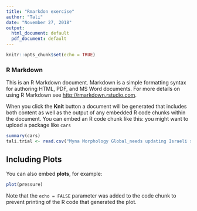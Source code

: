```yaml
---
title: "Rmarkdon exercise"
author: "Tali"
date: "November 27, 2018"
output:
  html_document: default
  pdf_document: default
---
```


```r
knitr::opts_chunk$set(echo = TRUE)
```

### R Markdown

This is an R Markdown document. Markdown is a simple formatting syntax for authoring HTML, PDF, and MS Word documents. For more details on using R Markdown see <http://rmarkdown.rstudio.com>.

When you click the **Knit** button a document will be generated that includes both content as well as the output of any embedded R code chunks within the document. You can embed an R code chunk like this:
you might want to upload a package like `cars`

```r
summary(cars)
tali.trial <- read.csv("Myna Morphology Global_needs updating Israeli samples.csv")
```

## Including Plots

You can also embed **plots**, for example:

```r
plot(pressure)
```

Note that the `echo = FALSE` parameter was added to the code chunk to prevent printing of the R code that generated the plot.
